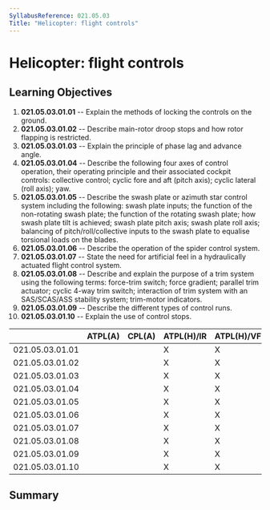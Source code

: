 ```yaml
---
SyllabusReference: 021.05.03
Title: "Helicopter: flight controls"
---
```


# Helicopter: flight controls

## Learning Objectives

1.  **021.05.03.01.01** -- Explain the methods of locking the controls on the
    ground.
2.  **021.05.03.01.02** -- Describe main-rotor droop stops and how rotor
    flapping is restricted.
3.  **021.05.03.01.03** -- Explain the principle of phase lag and advance angle.
4.  **021.05.03.01.04** -- Describe the following four axes of control
    operation, their operating principle and their associated cockpit controls:
    collective control; cyclic fore and aft (pitch axis); cyclic lateral (roll
    axis); yaw.
5.  **021.05.03.01.05** -- Describe the swash plate or azimuth star control
    system including the following: swash plate inputs; the function of the
    non-rotating swash plate; the function of the rotating swash plate; how
    swash plate tilt is achieved; swash plate pitch axis; swash plate roll axis;
    balancing of pitch/roll/collective inputs to the swash plate to equalise
    torsional loads on the blades.
6.  **021.05.03.01.06** -- Describe the operation of the spider control system.
7.  **021.05.03.01.07** -- State the need for artificial feel in a hydraulically
    actuated flight control system.
8.  **021.05.03.01.08** -- Describe and explain the purpose of a trim system
    using the following terms: force-trim switch; force gradient; parallel trim
    actuator; cyclic 4-way trim switch; interaction of trim system with an
    SAS/SCAS/ASS stability system; trim-motor indicators.
9.  **021.05.03.01.09** -- Describe the different types of control runs.
10. **021.05.03.01.10** -- Explain the use of control stops.

|                 | ATPL(A) | CPL(A) | ATPL(H)/IR | ATPL(H)/VFR | CPL(H) | IR  | CBIR(A) |
| --------------- | ------- | ------ | ---------- | ----------- | ------ | --- | ------- |
| 021.05.03.01.01 |         |        | X          | X           | X      |     |         |
| 021.05.03.01.02 |         |        | X          | X           | X      |     |         |
| 021.05.03.01.03 |         |        | X          | X           | X      |     |         |
| 021.05.03.01.04 |         |        | X          | X           | X      |     |         |
| 021.05.03.01.05 |         |        | X          | X           | X      |     |         |
| 021.05.03.01.06 |         |        | X          | X           | X      |     |         |
| 021.05.03.01.07 |         |        | X          | X           | X      |     |         |
| 021.05.03.01.08 |         |        | X          | X           | X      |     |         |
| 021.05.03.01.09 |         |        | X          | X           | X      |     |         |
| 021.05.03.01.10 |         |        | X          | X           | X      |     |         |

## Summary

